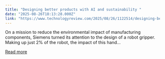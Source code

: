 ```yaml
---
title: "Designing better products with AI and sustainability "
date: "2025-08-26T18:13:28.000Z"
link: "https://www.technologyreview.com/2025/08/26/1122514/designing-better-products-with-ai-and-sustainability/"
---
```


On a mission to reduce the environmental impact of manufacturing components, Siemens turned its attention to the design of a robot gripper. Making up just 2%&#160;of the robot, the impact of this hand...

[Read more](https://www.technologyreview.com/2025/08/26/1122514/designing-better-products-with-ai-and-sustainability/)
